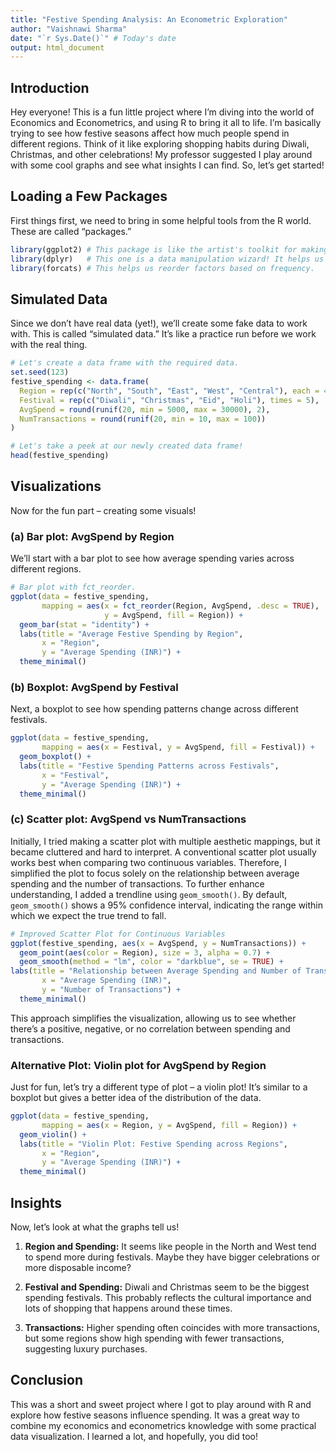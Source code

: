---
title: "Festive Spending Analysis: An Econometric Exploration"
author: "Vaishnawi Sharma"
date: "`r Sys.Date()`" # Today's date
output: html_document
---

## Introduction

Hey everyone! This is a fun little project where I'm diving into the world of Economics and Econometrics, and using R to bring it all to life. I'm basically trying to see how festive seasons affect how much people spend in different regions. Think of it like exploring shopping habits during Diwali, Christmas, and other celebrations! My professor suggested I play around with some cool graphs and see what insights I can find. So, let's get started!

## Loading a Few Packages

First things first, we need to bring in some helpful tools from the R world. These are called "packages."

```{r}
library(ggplot2) # This package is like the artist's toolkit for making beautiful graphs. We'll use it for our visualizations.
library(dplyr)   # This one is a data manipulation wizard! It helps us wrangle and organize our data.
library(forcats) # This helps us reorder factors based on frequency.
```

## Simulated Data

Since we don't have real data (yet!), we'll create some fake data to work with. This is called "simulated data." It's like a practice run before we work with the real thing.

```{r}
# Let's create a data frame with the required data.
set.seed(123)
festive_spending <- data.frame(
  Region = rep(c("North", "South", "East", "West", "Central"), each = 4),
  Festival = rep(c("Diwali", "Christmas", "Eid", "Holi"), times = 5),
  AvgSpend = round(runif(20, min = 5000, max = 30000), 2),
  NumTransactions = round(runif(20, min = 10, max = 100))
)

# Let's take a peek at our newly created data frame!
head(festive_spending)
```

## Visualizations

Now for the fun part – creating some visuals!

### (a) Bar plot: AvgSpend by Region

We'll start with a bar plot to see how average spending varies across different regions.

```{r}
# Bar plot with fct_reorder.
ggplot(data = festive_spending, 
       mapping = aes(x = fct_reorder(Region, AvgSpend, .desc = TRUE), 
                     y = AvgSpend, fill = Region)) +
  geom_bar(stat = "identity") +
  labs(title = "Average Festive Spending by Region",
       x = "Region",
       y = "Average Spending (INR)") +
  theme_minimal()
```

### (b) Boxplot: AvgSpend by Festival

Next, a boxplot to see how spending patterns change across different festivals.

```{r}
ggplot(data = festive_spending, 
       mapping = aes(x = Festival, y = AvgSpend, fill = Festival)) +
  geom_boxplot() +
  labs(title = "Festive Spending Patterns across Festivals",
       x = "Festival",
       y = "Average Spending (INR)") +
  theme_minimal()
```

### (c) Scatter plot: AvgSpend vs NumTransactions

Initially, I tried making a scatter plot with multiple aesthetic mappings, but it became cluttered and hard to interpret. A conventional scatter plot usually works best when comparing two continuous variables. Therefore, I simplified the plot to focus solely on the relationship between average spending and the number of transactions. To further enhance understanding, I added a trendline using `geom_smooth()`. By default, `geom_smooth()` shows a 95% confidence interval, indicating the range within which we expect the true trend to fall.

```{r}
# Improved Scatter Plot for Continuous Variables
ggplot(festive_spending, aes(x = AvgSpend, y = NumTransactions)) +
  geom_point(aes(color = Region), size = 3, alpha = 0.7) +
  geom_smooth(method = "lm", color = "darkblue", se = TRUE) +
labs(title = "Relationship between Average Spending and Number of Transactions",
       x = "Average Spending (INR)",
       y = "Number of Transactions") +
  theme_minimal()
```

This approach simplifies the visualization, allowing us to see whether there's a positive, negative, or no correlation between spending and transactions.

### Alternative Plot: Violin plot for AvgSpend by Region

Just for fun, let's try a different type of plot – a violin plot! It's similar to a boxplot but gives a better idea of the distribution of the data.

```{r}
ggplot(data = festive_spending,
       mapping = aes(x = Region, y = AvgSpend, fill = Region)) +
  geom_violin() +
  labs(title = "Violin Plot: Festive Spending across Regions",
       x = "Region",
       y = "Average Spending (INR)") +
  theme_minimal()
```

## Insights

Now, let's look at what the graphs tell us!

1. **Region and Spending:** It seems like people in the North and West tend to spend more during festivals. Maybe they have bigger celebrations or more disposable income?

2. **Festival and Spending:** Diwali and Christmas seem to be the biggest spending festivals. This probably reflects the cultural importance and lots of shopping that happens around these times.

3. **Transactions:** Higher spending often coincides with more transactions, but some regions show high spending with fewer transactions, suggesting luxury purchases.

## Conclusion

This was a short and sweet project where I got to play around with R and explore how festive seasons influence spending. It was a great way to combine my economics and econometrics knowledge with some practical data visualization. I learned a lot, and hopefully, you did too!
